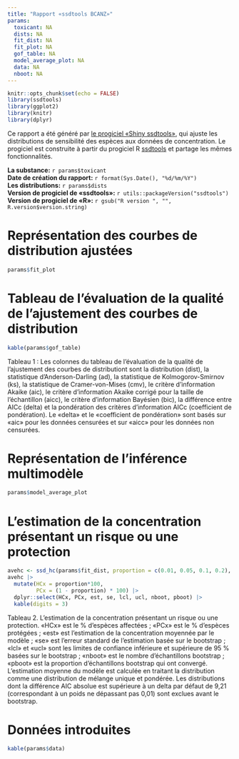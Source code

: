 ```yaml
---
title: "Rapport «ssdtools BCANZ»"
params:
  toxicant: NA
  dists: NA
  fit_dist: NA
  fit_plot: NA
  gof_table: NA
  model_average_plot: NA
  data: NA
  nboot: NA
---
```


```r
knitr::opts_chunk$set(echo = FALSE)
library(ssdtools)
library(ggplot2)
library(knitr)
library(dplyr)
```

Ce rapport a été généré par [le progiciel «Shiny ssdtools»](https://bcgov-env.shinyapps.io/ssdtools), qui ajuste les distributions de sensibilité des espèces aux données de concentration. Le progiciel est construite à partir du progiciel R [ssdtools](https://cran.r-project.org/web/packages/ssdtools/) et partage les mêmes fonctionnalités.  

**La substance:** `r params$toxicant`   
**Date de création du rapport:** `r format(Sys.Date(), "%d/%m/%Y")`  
**Les distributions:** `r params$dists`  
**Version de progiciel de «ssdtools»:** `r utils::packageVersion("ssdtools")`  
**Version de progiciel de «R»:** `r gsub("R version ", "", R.version$version.string)`   

\newpage

# Représentation des courbes de distribution ajustées
```r
params$fit_plot
```

# Tableau de l'évaluation de la qualité de l’ajustement des courbes de distribution
```r
kable(params$gof_table) 
```
Tableau 1 : Les colonnes du tableau de l'évaluation de la qualité de l’ajustement des courbes de distributiont sont la distribution (dist), la statistique d’Anderson-Darling (ad), la statistique de Kolmogorov-Smirnov (ks), la statistique de Cramer-von-Mises (cmv), le critère d’information Akaike (aic), le critère d’information Akaike corrigé pour la taille de l’échantillon (aicc), le critère d’information Bayésien (bic), la différence entre AICc (delta) et la pondération des critères d'information AICc (coefficient de pondération). Le «delta» et le «coefficient de pondération» sont basés sur «aic» pour les données censurées et sur «aicc» pour les données non censurées.

\newpage

# Représentation de l'inférence multimodèle
```r
params$model_average_plot 
```

# L’estimation de la concentration présentant un risque ou une protection
```r
avehc <- ssd_hc(params$fit_dist, proportion = c(0.01, 0.05, 0.1, 0.2), ci = TRUE, nboot = params$nboot, min_pboot = 0.8)
avehc |>
  mutate(HCx = proportion*100,
         PCx = (1 - proportion) * 100) |> 
  dplyr::select(HCx, PCx, est, se, lcl, ucl, nboot, pboot) |>
  kable(digits = 3)
```
Tableau 2. L’estimation de la concentration présentant un risque ou une protection. «HCx» est le % d'espèces affectées ; «PCx» est le % d'espèces protégées ; «est» est l'estimation de la concentration moyennée par le modèle ; «se» est l'erreur standard de l'estimation basée sur le bootstrap ; «lcl» et «ucl» sont les limites de confiance inférieure et supérieure de 95 % basées sur le bootstrap ; «nboot» est le nombre d'échantillons bootstrap ; «pboot» est la proportion d'échantillons bootstrap qui ont convergé. L'estimation moyenne du modèle est calculée en traitant la distribution comme une distribution de mélange unique et pondérée. Les distributions dont la différence AIC absolue est supérieure à un delta par défaut de 9,21 (correspondant à un poids ne dépassant pas 0,01) sont exclues avant le bootstrap.

\newpage

# Données introduites
```r
kable(params$data)
```

